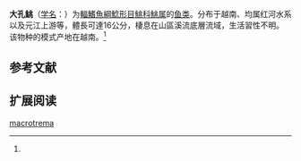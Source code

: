 {{Speciesbox
| name = 大孔鮡
| status = DD
| status_system = IUCN3.1
| image = 
| genus = Pareuchiloglanis
| species = macrotrema
| authority = Norman, 1925<ref name='id6662'>{{cite web| url =http://www.bioinfo.cn/db05/BjdwSpecies.php?action=view&id=6662| title =大孔鮡| work =中国动物物种编目数据库| publisher =中国科学院微生物研究所| author =中国科学院动物研究所| accessdate =2009-04-11| deadurl =yes| archiveurl =https://web.archive.org/web/20131203122335/http://www.bioinfo.cn/db05/BjdwSpecies.php?action=view| archivedate =2013-12-03}}</ref>
| synonyms = *''Euchiloglanis macrotrema'',Norman, 1925
*''Euchiloglanis macroterma'',Norman, 1925
*''Pareuchiloglanis macrostoma'',Norman, 1925
}}

'''大孔鮡'''（[[学名|学名]]：{{lang|la|''Pareuchiloglanis macrotrema''}}）为[[輻鰭魚綱|輻鰭魚綱]][[鯰形目|鯰形目]][[鮡科|鮡科]][[鮡属|鮡属]]的[[鱼类|鱼类]]。分布于越南、均属红河水系以及元江上游等，體長可達16公分，棲息在山區溪流底層流域，生活習性不明。该物种的模式产地在越南。<ref name='id6662'/>

== 参考文献 ==
{{reflist}}

== 扩展阅读 ==
{{refbegin}}
{{wikispecies-inline|Pareuchiloglanis macrotrema|大孔鮡}}
{{refend}}
{{Taxonbar|from=Q3754223}}

[[Category:鮡属|macrotrema]]


{{鯰形目小作品}}